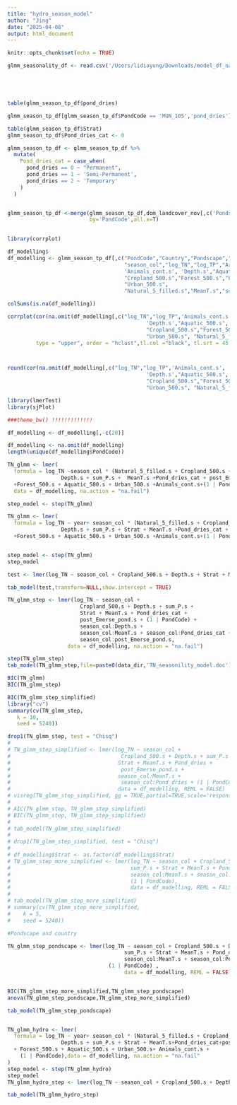 ```yaml
---
title: "hydro_season_model"
author: "Jing"
date: "2025-04-08"
output: html_document
---
```


```r
knitr::opts_chunk$set(echo = TRUE)
```

```r
glmm_seasonality_df <- read.csv('/Users/lidiayung/Downloads/model_df_nat5_filled_strat_final.csv')





table(glmm_season_tp_df$pond_dries)

glmm_season_tp_df[glmm_season_tp_df$PondCode == 'MUN_105','pond_dries'] <- 1

table(glmm_season_tp_df$Strat)
glmm_season_tp_df$Pond_dries_cat <- 0

glmm_season_tp_df <- glmm_season_tp_df %>%
  mutate(
    Pond_dries_cat = case_when(
      pond_dries == 0 ~ "Permanent",
      pond_dries == 1 ~ 'Semi-Permanent',
      pond_dries == 2 ~ 'Temporary'
    )
  )


glmm_season_tp_df <-merge(glmm_season_tp_df,dom_landcover_nov[,c('Pondscape','PondCode','Country')],
                          by='PondCode',all.x=T)
                                                             
```


```r
library(corrplot)

df_modelling$
df_modelling <- glmm_season_tp_df[,c("PondCode","Country","Pondscape","Pond_dries_cat",
                                     "season_col","log_TN","log_TP","Area.s",
                                     'Animals_cont.s', 'Depth.s',"Aquatic_500.s",
                                     "Cropland_500.s","Forest_500.s","Pastures.and.open.nature_500.s" ,
                                     "Urban_500.s",
                                     "Natural_5_filled.s","MeanT.s","sum_P.s","post_Emerse_pond.s","Strat")]

colSums(is.na(df_modelling))

corrplot(cor(na.omit(df_modelling[,c("log_TN","log_TP",'Animals_cont.s',
                                            'Depth.s',"Aquatic_500.s",
                                            "Cropland_500.s","Forest_500.s","Pastures.and.open.nature_500.s" ,
                                            "Urban_500.s", "Natural_5_filled.s","MeanT.s","sum_P.s")])), 
         type = "upper", order = "hclust",tl.col ="black", tl.srt = 45 )



round(cor(na.omit(df_modelling[,c("log_TN","log_TP",'Animals_cont.s',
                                            'Depth.s',"Aquatic_500.s",
                                            "Cropland_500.s","Forest_500.s","Pastures.and.open.nature_500.s" ,
                                            "Urban_500.s", "Natural_5_filled.s","MeanT.s","sum_P.s")])),2)

```



```r
library(lmerTest)
library(sjPlot)

###theme_bw() !!!!!!!!!!!!!

df_modelling <- df_modelling[,-c(20)]

df_modelling <- na.omit(df_modelling)
length(unique(df_modelling$PondCode))

TN_glmm <- lmer(
  formula = log_TN ~season_col * (Natural_5_filled.s + Cropland_500.s + 
                 Depth.s + sum_P.s +  MeanT.s +Pond_dries_cat + post_Emerse_pond.s) 
  +Forest_500.s + Aquatic_500.s + Urban_500.s +Animals_cont.s+(1 | PondCode)+ (1|Pondscape:Country)+(1|Country), 
  data = df_modelling, na.action = "na.fail")

step_model <- step(TN_glmm)

TN_glmm <- lmer(
  formula = log_TN ~ year+ season_col * (Natural_5_filled.s + Cropland_500.s + 
                 Depth.s + sum_P.s + Strat + MeanT.s +Pond_dries_cat + post_Emerse_pond.s) 
  +Forest_500.s + Aquatic_500.s + Urban_500.s +Animals_cont.s+(1 | PondCode)+(1 | Country), data = df_modelling, na.action = "na.fail")


step_model <- step(TN_glmm)
step_model

test <- lmer(log_TN ~ season_col + Cropland_500.s + Depth.s + Strat + MeanT.s + Pond_dries_cat + post_Emerse_pond.s + Animals_cont.s + (1 | PondCode) + (1 | Country) + season_col:Depth.s + season_col:MeanT.s + season_col:Pond_dries_cat + season_col:post_Emerse_pond.s,data = df_modelling, na.action = "na.fail")

tab_model(test,transform=NULL,show.intercept = TRUE)

TN_glmm_step <- lmer(log_TN ~ season_col + 
                       Cropland_500.s + Depth.s + sum_P.s + 
                       Strat + MeanT.s + Pond_dries_cat + 
                       post_Emerse_pond.s + (1 | PondCode) + 
                       season_col:Depth.s + 
                       season_col:MeanT.s + season_col:Pond_dries_cat +
                       season_col:post_Emerse_pond.s,
                   data = df_modelling, na.action = "na.fail")

step(TN_glmm_step)
tab_model(TN_glmm_step,file=paste0(data_dir,'TN_seasonility_model.doc'))

BIC(TN_glmm)
BIC(TN_glmm_step)

BIC(TN_glmm_step_simplified)
library("cv")
summary(cv(TN_glmm_step,
   k = 10,
   seed = 5240))

drop1(TN_glmm_step, test = "Chisq")
# 
# TN_glmm_step_simplified <- lmer(log_TN ~ season_col + 
#                                   Cropland_500.s + Depth.s + sum_P.s +
#                                  Strat + MeanT.s + Pond_dries + 
#                                   post_Emerse_pond.s +
#                                  season_col:MeanT.s + 
#                                   season_col:Pond_dries + (1 | PondCode),
#                                  data = df_modelling, REML = FALSE)
# visreg(TN_glmm_step_simplified, gg = TRUE,partial=TRUE,scale='response')
# 
# AIC(TN_glmm_step, TN_glmm_step_simplified)
# BIC(TN_glmm_step, TN_glmm_step_simplified)
# 
# tab_model(TN_glmm_step_simplified)
# 
# drop1(TN_glmm_step_simplified, test = "Chisq")
# 
# df_modelling$Strat <- as.factor(df_modelling$Strat)
# TN_glmm_step_more_simplified <- lmer(log_TN ~ season_col + Cropland_500.s + Depth.s + 
#                                      sum_P.s + Strat + MeanT.s + Pond_dries_cat + 
#                                      season_col:MeanT.s + season_col:Pond_dries + 
#                                      (1 | PondCode), 
#                                      data = df_modelling, REML = FALSE)
# 
# tab_model(TN_glmm_step_more_simplified)
# summary(cv(TN_glmm_step_more_simplified,
#    k = 5,
#    seed = 5240))

#Pondscape and country

TN_glmm_step_pondscape <- lmer(log_TN ~ season_col + Cropland_500.s + Depth.s + 
                                     sum_P.s + Strat + MeanT.s + Pond_dries + 
                                     season_col:MeanT.s + season_col:Pond_dries +  
                                (1 | PondCode) , 
                                     data = df_modelling, REML = FALSE)


BIC(TN_glmm_step_more_simplified,TN_glmm_step_pondscape)
anova(TN_glmm_step_pondscape,TN_glmm_step_more_simplified)

tab_model(TN_glmm_step_pondscape)


TN_glmm_hydro <- lmer(
  formula = log_TN ~ year+ season_col * (Natural_5_filled.s + Cropland_500.s + 
                 Depth.s + sum_P.s + Strat + MeanT.s+Pond_dries_cat+post_Emerse_pond.s) 
  + Forest_500.s + Aquatic_500.s + Urban_500.s+ Animals_cont.s + 
    (1 | PondCode),data = df_modelling, na.action = "na.fail"
)
step_model <- step(TN_glmm_hydro)
step_model
TN_glmm_hydro_step <- lmer(log_TN ~ season_col + Cropland_500.s + Depth.s + sum_P.s + Strat + MeanT.s + Pond_dries_cat + post_Emerse_pond.s + (1 | PondCode) + season_col:Depth.s + season_col:MeanT.s + season_col:Pond_dries_cat + season_col:post_Emerse_pond.s,data = df_modelling, na.action = "na.fail")

tab_model(TN_glmm_hydro_step)


```